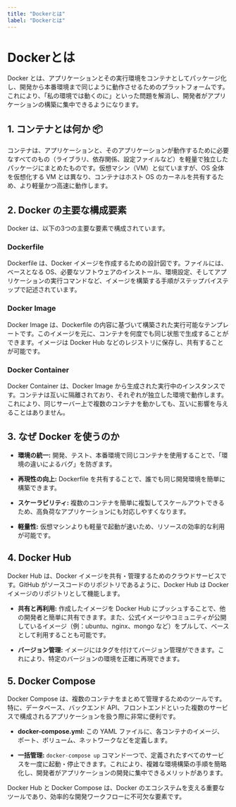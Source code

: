 ```yaml
---
title: "Dockerとは"
label: "Dockerとは"
---
```


# Dockerとは

Docker とは、アプリケーションとその実行環境をコンテナとしてパッケージ化し、開発から本番環境まで同じように動作させるためのプラットフォームです。これにより、「私の環境では動くのに」といった問題を解消し、開発者がアプリケーションの構築に集中できるようになります。

## 1. コンテナとは何か 📦

コンテナは、アプリケーションと、そのアプリケーションが動作するために必要なすべてのもの（ライブラリ、依存関係、設定ファイルなど）を軽量で独立したパッケージにまとめたものです。仮想マシン（VM）と似ていますが、OS 全体を仮想化する VM とは異なり、コンテナはホスト OS のカーネルを共有するため、より軽量かつ高速に動作します。

## 2. Docker の主要な構成要素

Docker は、以下の3つの主要な要素で構成されています。

### Dockerfile

Dockerfile は、Docker イメージを作成するための設計図です。ファイルには、ベースとなる OS、必要なソフトウェアのインストール、環境設定、そしてアプリケーションの実行コマンドなど、イメージを構築する手順がステップバイステップで記述されています。

### Docker Image

Docker Image は、Dockerfile の内容に基づいて構築された実行可能なテンプレートです。このイメージを元に、コンテナを何度でも同じ状態で生成することができます。イメージは Docker Hub などのレジストリに保存し、共有することが可能です。

### Docker Container

Docker Container は、Docker Image から生成された実行中のインスタンスです。コンテナは互いに隔離されており、それぞれが独立した環境で動作します。これにより、同じサーバー上で複数のコンテナを動かしても、互いに影響を与えることはありません。

## 3. なぜ Docker を使うのか

- **環境の統一:** 開発、テスト、本番環境で同じコンテナを使用することで、「環境の違いによるバグ」を防ぎます。

- **再現性の向上:** Dockerfile を共有することで、誰でも同じ開発環境を簡単に構築できます。

- **スケーラビリティ:** 複数のコンテナを簡単に複製してスケールアウトできるため、高負荷なアプリケーションにも対応しやすくなります。

- **軽量性:** 仮想マシンよりも軽量で起動が速いため、リソースの効率的な利用が可能です。

## 4. Docker Hub

Docker Hub は、Docker イメージを共有・管理するためのクラウドサービスです。GitHub がソースコードのリポジトリであるように、Docker Hub は Docker イメージのリポジトリとして機能します。

- **共有と再利用:** 作成したイメージを Docker Hub にプッシュすることで、他の開発者と簡単に共有できます。また、公式イメージやコミュニティが公開しているイメージ（例：ubuntu、nginx、mongo など）をプルして、ベースとして利用することも可能です。

- **バージョン管理:** イメージにはタグを付けてバージョン管理ができます。これにより、特定のバージョンの環境を正確に再現できます。

## 5. Docker Compose

Docker Compose は、複数のコンテナをまとめて管理するためのツールです。特に、データベース、バックエンド API、フロントエンドといった複数のサービスで構成されるアプリケーションを扱う際に非常に便利です。

- **docker-compose.yml:** この YAML ファイルに、各コンテナのイメージ、ポート、ボリューム、ネットワークなどを定義します。

- **一括管理:** `docker-compose up` コマンド一つで、定義されたすべてのサービスを一度に起動・停止できます。これにより、複雑な環境構築の手順を簡略化し、開発者がアプリケーションの開発に集中できるメリットがあります。

Docker Hub と Docker Compose は、Docker のエコシステムを支える重要なツールであり、効率的な開発ワークフローに不可欠な要素です。
